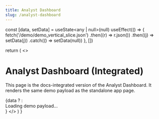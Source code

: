 ```yaml
---
title: Analyst Dashboard
slug: /analyst-dashboard
---
```



  const [data, setData] = useState<any | null>(null)
  useEffect(() => {
    fetch('/demo/demo_vertical_slice.json')
      .then((r) => r.json())
      .then((j) => setData(j))
      .catch(() => setData(null))
  }, [])

  return (
    <>
      <h1>Analyst Dashboard (Integrated)</h1>
      <p>This page is the docs-integrated version of the Analyst Dashboard. It renders the same demo payload as the standalone app page.</p>
      {data ? <EmbeddedAnalystDashboard data={data} /> : <div>Loading demo payload…</div>}
    </>
  )
}
